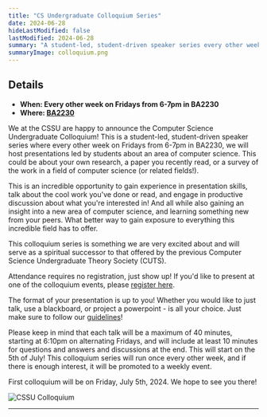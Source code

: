 ```yaml
---
title: "CS Undergraduate Colloquium Series"
date: 2024-06-28
hideLastModified: false
lastModified: 2024-06-28
summary: "A student-led, student-driven speaker series every other week on Fridays."
summaryImage: colloquium.png
---
```


## Details

- **When: Every other week on Fridays from 6-7pm in BA2230**
- **Where: [BA2230](https://maps.app.goo.gl/7UVFUmyUdVwx39ZY7)**

We at the CSSU are happy to announce the Computer Science Undergraduate Colloquium! This is a student-led, student-driven speaker series where every other week on Fridays from 6-7pm in BA2230, we will host presentations led by students about an area of computer science. This could be about your own research, a paper you recently read, or a survey of the work in a field of computer science (or related fields!).

This is an incredible opportunity to gain experience in presentation skills, talk about the cool work you've done or read, and engage in productive discussion about what you're interested in! And all while also gaining an insight into a new area of computer science, and learning something new from your peers. What better way to gain exposure to everything this incredible field has to offer.

This colloquium series is something we are very excited about and will serve as a spiritual successor to that offered by the previous Computer Science Undergraduate Theory Society (CUTS). 

Attendance requires no registration, just show up! If you'd like to present at one of the colloquium events, please [register here](https://tinyurl.com/cssu-talks).

The format of your presentation is up to you! Whether you would like to just talk, use a blackboard, or project a powerpoint - is all your choice. Just make sure to follow our [guidelines](https://tinyurl.com/cssu-talk-guidelines)!

Please keep in mind that each talk will be a maximum of 40 minutes, starting at 6:10pm on alternating Fridays, and will include at least 10 minutes for questions and answers and discussions at the end. This will start on the 5th of July! This colloquium series will run once every other week, and if there is enough interest, it will be promoted to a weekly event. 

First colloquium will be on Friday, July 5th, 2024. We hope to see you there!

![CSSU Colloquium](colloquium.png)

---
